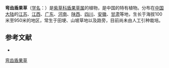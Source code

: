 {{Speciesbox
| name = 弯齿盾果草
| status = 
| status_system = 
| image = 
| genus = Thyrocarpus
| species = glochidiatus
| authority = Maxim.
}}

'''弯齿盾果草'''（[[学名|学名]]：{{lang|la|''Thyrocarpus glochidiatus''}}）是[[紫草科|紫草科]][[盾果草属|盾果草属]]的植物，是中国的特有植物。分布在[[中国大陆|中国大陆]]的[[江苏|江苏]]、[[江西|江西]]、[[广东|广东]]、[[河南|河南]]、[[陕西|陕西]]、[[四川|四川]]、[[安徽|安徽]]、[[甘肃|甘肃]]等地，生长于海拔100米至950米的地区，常生于田埂、山坡草地以及路旁，目前尚未由人工引种栽培。

== 参考文献 ==
<div class="references-small">
* {{cite web| url =http://www.bioinfo.cn/db05/KmzwSpecies.php?action=view&id=2111| title =弯齿盾果草| work =《中国高等植物数据库全库》| publisher =中国科学院微生物研究所| author =昆明植物研究所| accessdate =2009-02-23| deadurl =yes| archiveurl =https://web.archive.org/web/20160305025717/http://www.bioinfo.cn/db05/KmzwSpecies.php?action=view&id=2111| archivedate =2016-03-05}}
</div>
{{Taxonbar|from=Q11067977}}

[[Category:盾果草属|弯齿盾果草]]


{{植物小作品}}